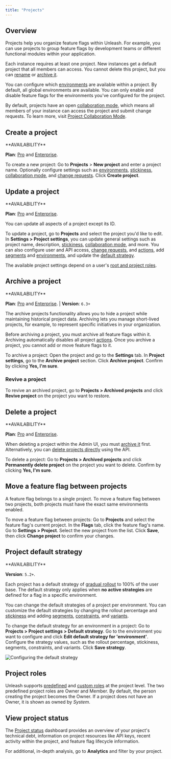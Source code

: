 ---
title: "Projects"
---
## Overview

Projects help you organize feature flags within Unleash. For example, you can use projects to group feature flags by development teams or different functional modules within your application.

Each instance requires at least one project. New instances get a default project that all members can access. You cannot delete this project, but you can [rename](https://docs.getunleash.io/reference/#update-a-project) or [archive it](https://docs.getunleash.io/reference/#archive-a-project).

You can configure which [environments](https://docs.getunleash.io/reference/environments) are available within a project. By default, all global environments are available. You can only enable and disable feature flags for the environments you've configured for the project.

By default, projects have an open [collaboration mode](https://docs.getunleash.io/reference/project-collaboration-mode), which means all members of your instance can access the project and submit change requests. To learn more, visit [Project Collaboration Mode](https://docs.getunleash.io/reference/project-collaboration-mode).

## Create a project

<Note>
**AVAILABILITY**

**Plan**: [Pro](https://docs.getunleash.io/availability#plans) and [Enterprise](https://www.getunleash.io/pricing).
</Note>

To create a new project:
<Steps>
<Step>
Go to **Projects** > **New project** and enter a project name.
</Step>
<Step>
 Optionally configure settings such as [environments](https://docs.getunleash.io/reference/environments), [stickiness](https://docs.getunleash.io/reference/stickiness), [collaboration mode](https://docs.getunleash.io/reference/project-collaboration-mode), and [change requests](https://docs.getunleash.io/reference/change-requests).
</Step>
<Step>
 Click **Create project**.
</Step>
</Steps>

## Update a project

<Note>
**AVAILABILITY**

**Plan**: [Pro](https://docs.getunleash.io/availability#plans) and [Enterprise](https://www.getunleash.io/pricing).
</Note>

You can update all aspects of a project except its ID.

To update a project, go to **Projects** and select the project you'd like to edit. In **Settings > Project settings**, you can update general settings such as project name, description, [stickiness](https://docs.getunleash.io/reference/stickiness), [collaboration mode](https://docs.getunleash.io/reference/project-collaboration-mode), and more. You can also configure user and API access, [change requests](https://docs.getunleash.io/reference/change-requests), and [actions](https://docs.getunleash.io/reference/actions), add [segments](https://docs.getunleash.io/reference/segments) and [environments](https://docs.getunleash.io/reference/environments), and update the [default strategy](https://docs.getunleash.io/reference/#project-default-strategy).

The available project settings depend on a user's [root and project roles](https://docs.getunleash.io/reference/rbac).

## Archive a project

<Note>
**AVAILABILITY**

**Plan**: [Pro](https://docs.getunleash.io/availability#plans) and [Enterprise](https://www.getunleash.io/pricing). | **Version**: `6.3+`
</Note>

The archive projects functionality allows you to hide a project while maintaining historical project data. Archiving lets you manage short-lived projects, for example, to represent specific initiatives in your organization.

Before archiving a project, you must archive all feature flags within it. Archiving automatically disables all project [actions](https://docs.getunleash.io/reference/actions). Once you archive a project, you cannot add or move feature flags to it.

To archive a project:
<Steps>
<Step>
 Open the project and go to the **Settings** tab.
</Step>
<Step>
 In **Project settings**, go to the **Archive project** section.
</Step>
<Step>
Click **Archive project**.
</Step>
<Step>
Confirm by clicking **Yes, I'm sure**.
</Step>
</Steps>

### Revive a project

To revive an archived project, go to **Projects > Archived projects** and click **Revive project** on the project you want to restore.

## Delete a project

<Note>
**AVAILABILITY**

**Plan**: [Pro](https://docs.getunleash.io/availability#plans) and [Enterprise](https://www.getunleash.io/pricing).
</Note>

When deleting a project within the Admin UI, you must [archive it](https://docs.getunleash.io/reference/#archive-a-project) first. Alternatively, you can [delete projects directly](https://docs.getunleash.io/reference/api/unleash/delete-project) using the API.

To delete a project:
<Steps>
<Step>
 Go to **Projects > Archived projects** and click **Permanently delete project** on the project you want to delete.
</Step>
<Step>
Confirm by clicking **Yes, I'm sure**.
</Step>
</Steps>
## Move a feature flag between projects

A feature flag belongs to a single project. To move a feature flag between two projects, both projects must have the exact same environments enabled.

To move a feature flag between projects:
<Steps>
<Step>
 Go to **Projects** and select the feature flag's current project.
</Step>
<Step>
 In the **Flags** tab, click the feature flag's name.
</Step>
<Step>
Go to **Settings > Project**.
</Step>
<Step>
Select the new project from the list.
</Step>
<Step>
Click **Save**, then click **Change project** to confirm your changes.
</Step>
</Steps>

## Project default strategy

<Note>
**AVAILABILITY**

**Version**: `5.2+`.
</Note>

Each project has a default strategy of [gradual rollout](https://docs.getunleash.io/reference/activation-strategies) to 100% of the user base. The default strategy only applies when **no active strategies** are defined for a flag in a specific environment.

You can change the default strategies of a project per environment. You can customize the default strategies by changing the rollout percentage and [stickiness](https://docs.getunleash.io/reference/stickiness) and adding [segments](https://docs.getunleash.io/reference/segments), [constraints](https://docs.getunleash.io/reference/activation-strategies#constraints), and [variants](https://docs.getunleash.io/reference/strategy-variants).

To change the default strategy for an environment in a project:
<Steps>
<Step>
 Go to **Projects > Project settings > Default strategy**.
</Step>
<Step>
 Go to the environment you want to configure and click **Edit default strategy for 'environment'**.
</Step>
<Step>
 Configure the strategy values, such as the rollout percentage, stickiness, segments, constraints, and variants.
</Step>
<Step>
Click **Save strategy**.
</Step>
</Steps>
<Frame>
  <img
    src="https://docs.getunleash.io/assets/images/edit-default-strategy-development-cc88bcbe8b4068f53ec642c52e4d138d.png"
    alt="Configuring the default strategy"
  />
</Frame>

## Project roles

Unleash supports [predefined](https://docs.getunleash.io/reference/rbac#predefined-roles) and [custom roles](https://docs.getunleash.io/reference/rbac#custom-project-roles) at the project level. The two predefined project roles are Owner and Member. By default, the person creating the project becomes the Owner. If a project does not have an Owner, it is shown as owned by *System*.

## View project status

The [Project status](https://docs.getunleash.io/reference/technical-debt#project-status) dashboard provides an overview of your project's technical debt, information on project resources like API keys, recent activity within the project, and feature flag lifecycle information.

For additional, in-depth analysis, go to **Analytics** and filter by your project.